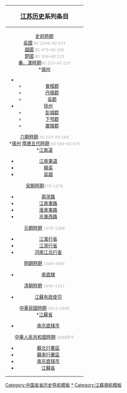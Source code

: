 {| width="10%" cellspacing="0px" class="collapsible collapsed" style="float: right; clear: right; border:1px solid #BBBBBB; margin-left: 5px; margin-bottom: 5px; font-size: 95%;"
! colspan="12" bgcolor="#EFEEEE" align="center" |  <BIG>'''[[江苏历史]]'''系列条目</BIG><br />{{navbar|江蘇歷史|mini=1}}
|-
| style="padding:.2em .8em; font-size:90%;" |
[[江蘇歷史#遠古的江蘇|史前時期]]<br />
[[吳國]] <font style="color:#aaa;"><small>BC 1046–AD 473</small></font><br />
[[越國]] <font style="color:#aaa;"><small>BC 473–AD 306</small></font><br />
[[楚國]] <font style="color:#aaa;"><small>BC 306–AD 223</small></font><br />
[[江蘇歷史#秦朝，西楚與漢朝|秦、漢時期]]<font style="color:#aaa;"><small>BC 223–AD 220</small></font><br />
*[[揚州刺史部|揚州]] 
**[[會稽郡]]
**[[丹陽郡]]
**[[吳郡]]
*[[徐州刺史部|徐州]] 
**[[彭城郡]]
**[[下邳郡]]
**[[廣陵郡]]
[[六朝|六朝時期]] <font style="color:#aaa;"><small>AD 220–AD 589</small></font><br />
*[[扬州 (古代)|揚州]]
[[江南道|隋唐五代時期]] <font style="color:#aaa;"><small>AD 589–AD 978</small></font><br />
*[[江南道]]
*[[江南東道]]
*[[楊吳]]
*[[吴越国|吳越]]
[[江蘇歷史#宋朝|宋朝時期]]<font style="color:#aaa"><small>978–1278</small></font>
*[[兩浙路]]
*[[江南東路]]
*[[淮南東路]]
*[[京東西路]]
[[江蘇歷史#元朝|元朝時期]] <font style="color:#aaa"><small>1278–1368</small></font>
*[[江淮行省]]
*[[江浙行省]]
*[[河南江北行省]]
[[江蘇歷史#明朝|明朝時期]] <font style="color:#aaa"><small>1368–1645</small></font>
*[[南直隸]]
[[江蘇歷史#清朝|清朝時期]] <font style="color:#aaa"><small>1645–1911</small></font>
*[[江蘇布政使司]]
[[江蘇歷史#中華民國|中華民國時期]] <font style="color:#aaa"><small>1912–1949</small></font><br />
*[[江蘇省 (中華民國)|江蘇省]]
*[[南京市 (中華民國)|南京直辖市]]
[[江蘇歷史#中華人民共和國|中華人民共和國時期]] <font style="color:#aaa"><small>1949至今</small></font>
*[[蘇北行署區]]
*[[蘇南行署區]]
*[[南京市 (中华人民共和国直辖市)|南京直辖市]]
*[[江蘇省]]
|}<noinclude>

[[Category:中国各省历史导航模板]]
[[Category:江蘇歷史|*]]
[[Category:江蘇導航模板]]
</noinclude>